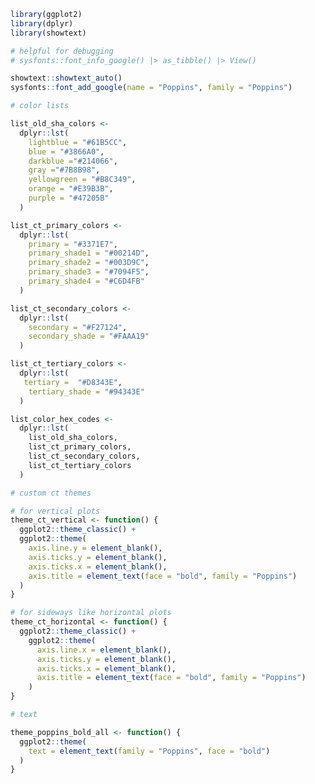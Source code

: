 ```r
library(ggplot2)
library(dplyr)
library(showtext)

# helpful for debugging
# sysfonts::font_info_google() |> as_tibble() |> View()

showtext::showtext_auto()
sysfonts::font_add_google(name = "Poppins", family = "Poppins")

# color lists

list_old_sha_colors <- 
  dplyr::lst(
    lightblue = "#61B5CC",
    blue = "#3866A0",
    darkblue ="#214066",
    gray ="#7B8B98",
    yellowgreen = "#B8C349",
    orange = "#E39B3B",
    purple = "#47205B"
  )

list_ct_primary_colors <- 
  dplyr::lst(
    primary = "#3371E7",
    primary_shade1 = "#00214D",
    primary_shade2 = "#003D9C",
    primary_shade3 = "#7094F5",
    primary_shade4 = "#C6D4FB"
  )

list_ct_secondary_colors <- 
  dplyr::lst(
    secondary = "#F27124",
    secondary_shade = "#FAAA19"
  )

list_ct_tertiary_colors <- 
  dplyr::lst(
   tertiary =  "#D8343E",
    tertiary_shade = "#94343E"
  )

list_color_hex_codes <- 
  dplyr::lst(
    list_old_sha_colors,
    list_ct_primary_colors,
    list_ct_secondary_colors,
    list_ct_tertiary_colors
  )

# custom ct themes

# for vertical plots
theme_ct_vertical <- function() {
  ggplot2::theme_classic() + 
  ggplot2::theme(
    axis.line.y = element_blank(),
    axis.ticks.y = element_blank(),
    axis.ticks.x = element_blank(),
    axis.title = element_text(face = "bold", family = "Poppins")
  )
}

# for sideways like horizontal plots
theme_ct_horizontal <- function() {
  ggplot2::theme_classic() + 
    ggplot2::theme(
      axis.line.x = element_blank(),
      axis.ticks.y = element_blank(),
      axis.ticks.x = element_blank(),
      axis.title = element_text(face = "bold", family = "Poppins")
    )
}

# text

theme_poppins_bold_all <- function() {
  ggplot2::theme(
    text = element_text(family = "Poppins", face = "bold")
  )
}



```
